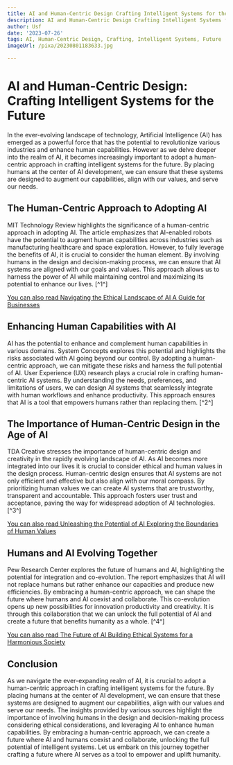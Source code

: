 ```yaml
---
title: AI and Human-Centric Design Crafting Intelligent Systems for the Future
description: AI and Human-Centric Design Crafting Intelligent Systems for the Future
author: Usf
date: '2023-07-26'
tags: AI, Human-Centric Design, Crafting, Intelligent Systems, Future
imageUrl: /pixa/20230801183633.jpg

---
```

# AI and Human-Centric Design: Crafting Intelligent Systems for the Future

In the ever-evolving landscape of technology, Artificial Intelligence (AI) has emerged  as a powerful force that has the potential to revolutionize  various industries and enhance human  capabilities. However as we delve deeper into the realm of AI, it becomes increasingly important to adopt a human-centric approach in crafting intelligent systems for the future. By placing humans at the  center of AI development, we can ensure that these systems are designed to augment our capabilities, align with our values, and serve our needs.

## The Human-Centric Approach to Adopting AI

MIT Technology Review highlights  the significance of  a human-centric approach in adopting AI. The article emphasizes that AI-enabled robots have the potential  to augment human capabilities across industries such as manufacturing healthcare and space exploration.  However, to fully leverage the benefits of AI, it is crucial to consider the human element. By involving humans in the design and  decision-making process, we can ensure that AI systems are aligned with our goals and values. This approach allows us to harness  the power of AI while maintaining  control and maximizing  its potential to  enhance our lives. [^1^]

[You can also read Navigating the Ethical Landscape of AI A Guide for Businesses](Navigating%20the%20Ethical%20Landscape%20of%20AI%20A%20Guide%20for%20Businesses)


## Enhancing Human Capabilities with AI

AI has the potential to enhance and complement human capabilities in various domains.  System Concepts explores  this potential and highlights  the  risks associated with AI going beyond our control. By adopting a human-centric  approach, we can mitigate these risks  and harness the full potential of AI. User  Experience (UX)  research plays a crucial role in crafting human-centric AI systems. By understanding the needs, preferences, and limitations of users, we can design AI systems that seamlessly integrate with human workflows  and enhance productivity. This approach ensures that  AI is  a tool that empowers humans rather than replacing them. [^2^]

## The Importance of  Human-Centric Design in the Age of AI

TDA Creative stresses the importance of  human-centric design and creativity in the rapidly  evolving landscape  of AI.  As AI becomes more integrated into our lives it is crucial to consider ethical and human values  in the design process. Human-centric design ensures that AI systems are not only efficient and  effective but also align with  our moral compass. By prioritizing  human values we can create AI systems that are trustworthy, transparent and accountable.  This approach fosters user trust and acceptance, paving the way for  widespread adoption of AI technologies. [^3^]

[You can also read  Unleashing the Potential of AI Exploring the  Boundaries of Human Values](Unleashing%20the%20Potential%20of%20AI%20Exploring%20the%20Boundaries%20of%20Human%20Values)


## Humans and AI Evolving Together

Pew  Research  Center  explores  the future  of humans and AI, highlighting the potential for integration and co-evolution. The report  emphasizes that AI will not replace humans  but rather enhance our capacities and  produce new efficiencies. By embracing a human-centric approach, we can shape the future where humans and AI coexist and  collaborate. This co-evolution opens up new possibilities for innovation productivity  and creativity. It is through this collaboration that  we can  unlock the full potential of AI and create a future that benefits humanity as a whole. [^4^]

[You can also  read The Future of AI Building Ethical Systems for  a  Harmonious Society](The%20Future%20of%20AI%20Building%20Ethical%20Systems%20for%20a%20Harmonious%20Society)


## Conclusion

As we  navigate the ever-expanding realm of AI, it is crucial to adopt a  human-centric approach in crafting  intelligent  systems for the future. By placing humans at the center of AI development, we can ensure that these systems are designed to augment  our capabilities, align with our values and serve our needs. The insights provided by  various sources  highlight the  importance of involving humans in the design and decision-making process considering ethical considerations,  and leveraging AI to enhance human capabilities. By  embracing a human-centric approach, we can create a future where AI and humans coexist and collaborate, unlocking  the full potential of intelligent systems. Let us embark on  this journey together crafting a future where AI serves as a tool to empower and uplift humanity.